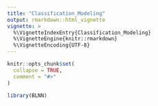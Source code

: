 ```yaml
---
title: "Classification_Modeling"
output: rmarkdown::html_vignette
vignette: >
  %\VignetteIndexEntry{Classification_Modeling}
  %\VignetteEngine{knitr::rmarkdown}
  %\VignetteEncoding{UTF-8}
---
```


```r
knitr::opts_chunk$set(
  collapse = TRUE,
  comment = "#>"
)
```

```r
library(BLNN)
```

